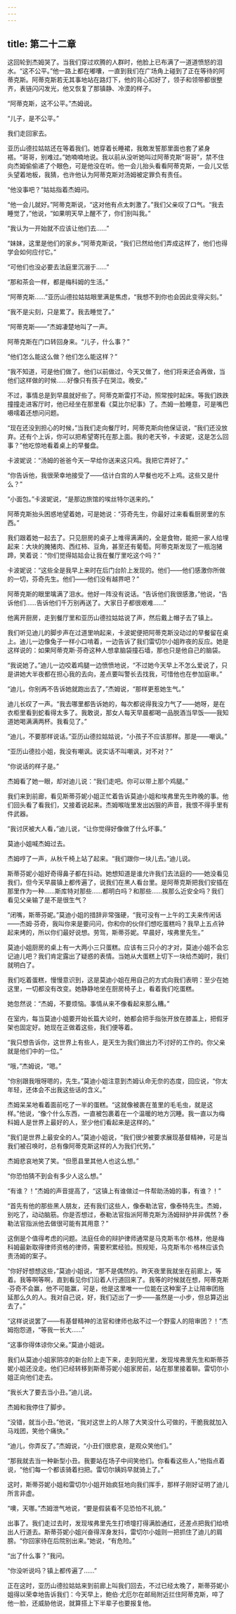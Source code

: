 ```yaml
---
---
---
```

title: 第二十二章
---




这回轮到杰姆哭了。当我们穿过欢腾的人群时，他脸上已布满了一道道愤怒的泪水。“这不公平。”他一路上都在嘟囔，一直到我们在广场角上碰到了正在等待的阿蒂克斯。阿蒂克斯若无其事地站在路灯下，他的背心扣好了，领子和领带都很整齐，表链闪闪发光，他又恢复了那镇静、冷漠的样子。

“阿蒂克斯，这不公平。”杰姆说。

“儿子，是不公平。”

我们走回家去。

亚历山德拉姑姑还在等着我们。她穿着长睡裙，我敢发誓那里面也套了紧身褡。“哥哥，别难过。”她喃喃地说。我以前从没听她叫过阿蒂克斯“哥哥”，禁不住向杰姆偷偷递了个眼色，可是他没在听。他一会儿抬头看看阿蒂克斯，一会儿又低头望着地板，我猜，也许他认为阿蒂克斯对汤姆被定罪负有责任。

“他没事吧？”姑姑指着杰姆问。

“他一会儿就好。”阿蒂克斯说，“这对他有点太刺激了。”我们父亲叹了口气。“我去睡觉了，”他说，“如果明天早上醒不了，你们别叫我。”

“我认为一开始就不应该让他们去……”

“妹妹，这里是他们的家乡。”阿蒂克斯说，“我们已然给他们弄成这样了，他们也得学会如何应付它。”

“可他们也没必要去法庭里沉溺于……”

“那和茶会一样，都是梅科姆的生活。”

“阿蒂克斯……”亚历山德拉姑姑眼里满是焦虑，“我想不到你也会因此变得尖刻。”

“我不是尖刻，只是累了。我去睡觉了。”

“阿蒂克斯——”杰姆凄楚地叫了一声。

阿蒂克斯在门口转回身来。“儿子，什么事？”

“他们怎么能这么做？他们怎么能这样？”

“我不知道，可是他们做了。他们以前做过，今天又做了，他们将来还会再做，当他们这样做的时候……好像只有孩子在哭泣。晚安。”

不过，事情总是到早晨就好些了。阿蒂克斯雷打不动，照常按时起床。等我们跌跌撞撞走进客厅时，他已经坐在那里看《莫比尔纪事》了。杰姆一脸睡意，可是嘴巴嗫嚅着还想问问题。

“现在还没到担心的时候，”当我们走向餐厅时，阿蒂克斯向他保证说，“我们还没放弃。还有个上诉，你可以把希望寄托在那上面。我的老天爷，卡波妮，这是怎么回事？”他吃惊地看着桌上的早餐盘。

卡波妮说：“汤姆的爸爸今天一早给你送来这只鸡。我把它弄好了。”

“你告诉他，我很荣幸地接受了——估计白宫的人早餐也吃不上鸡。这些又是什么？”

“小面包。”卡波妮说，“是那边旅馆的埃丝特尔送来的。”

阿蒂克斯抬头困惑地望着她，可是她说：“芬奇先生，你最好过来看看厨房里的东西。”

我们跟着她一起去了。只见厨房的桌子上堆得满满的，全是食物，能把一家人给埋起来：大块的腌猪肉、西红柿、豆角，甚至还有葡萄。阿蒂克斯发现了一瓶泡猪蹄，笑着说：“你们觉得姑姑会让我在餐厅里吃这个吗？”

卡波妮说：“这些全是我早上来时在后门台阶上发现的。他们——他们感激你所做的一切，芬奇先生。他们——他们没有越界吧？”

阿蒂克斯的眼里噙满了泪水。他好一阵没有说话。“告诉他们我很感激，”他说，“告诉他们……告诉他们千万别再送了。大家日子都很艰难……”

他离开厨房，走到餐厅里和亚历山德拉姑姑说了声，然后戴上帽子去了镇上。

我们听见迪儿的脚步声在过道里响起来，卡波妮便把阿蒂克斯没动过的早餐留在桌上。迪儿一边像兔子一样小口啃着，一边告诉了我们雷切尔小姐昨夜的反应。她是这样说的：如果阿蒂克斯·芬奇这种人想拿脑袋撞石墙，那也只是他自己的脑袋。

“我说她了。”迪儿一边咬着鸡腿一边愤愤地说，“不过她今天早上不怎么爱说了，只是讲她大半夜都在担心我的去向，差点要叫警长去找我，可惜他也在参加庭审。”

“迪儿，你别再不告诉她就跑出去了，”杰姆说，“那样更惹她生气。”

迪儿长叹了一声。“我去哪里都告诉她的，每次都说得我没力气了——她呀，是在衣柜里看到蛇看得太多了。我敢说，那女人每天早晨都喝一品脱酒当早饭——我知道她喝满满两杯。我看见了。”

“迪儿，不要那样说话。”亚历山德拉姑姑说，“小孩子不应该那样。那是——嘲讽。”

“亚历山德拉小姐，我没有嘲讽。说实话不叫嘲讽，对不对？”

“你说话的样子是。”

杰姆看了她一眼，却对迪儿说：“我们走吧。你可以带上那个鸡腿。”

我们来到前廊，看见斯蒂芬妮小姐正忙着告诉莫迪小姐和埃弗里先生昨晚的事。他们回头看了看我们，又接着说起来。杰姆喉咙里发出凶狠的声音，我恨不得手里有件武器。

“我讨厌被大人看，”迪儿说，“让你觉得好像做了什么坏事。”

莫迪小姐喊杰姆过去。

杰姆哼了一声，从秋千椅上站了起来。“我们跟你一块儿去。”迪儿说。

斯蒂芬妮小姐好奇得鼻子都在抖动。她想知道是谁允许我们去法庭的——她没看见我们，但今天早晨镇上都传遍了，说我们在黑人看台里。是阿蒂克斯把我们安插在那里作为一种……斯库特对那些……都明白吗？和那些……挨那么近安全吗？我们看见父亲输了是不是很生气？

“闭嘴，斯蒂芬妮。”莫迪小姐的措辞非常强硬，“我可没有一上午的工夫来传闲话——杰姆·芬奇，我叫你来是要问问，你和你的伙伴们想吃蛋糕吗？我早上五点钟起来烤的，所以你们最好说想。劳驾，斯蒂芬妮。早晨好，埃弗里先生。”

莫迪小姐厨房的桌上有一大两小三只蛋糕。应该有三只小的才对，莫迪小姐不会忘记迪儿吧？我们肯定露出了疑惑的表情。当她从大蛋糕上切下一块给杰姆时，我们就明白了。

我们吃着蛋糕，慢慢意识到，这是莫迪小姐在用自己的方式向我们表明：至少在她这里，一切都没有改变。她静静地坐在厨房椅子上，看着我们吃蛋糕。

她忽然说：“杰姆，不要烦恼。事情从来不像看起来那么糟。”

在室内，每当莫迪小姐要开始长篇大论时，她都会把手指张开放在膝盖上，把假牙架也固定好。她现在正做着这些，我们便等着。

“我只想告诉你，这世界上有些人，是天生为我们做出力不讨好的工作的。你父亲就是他们中的一位。”

“哦，”杰姆说，“嗯。”

“你别跟我哦呀嗯的，先生。”莫迪小姐注意到杰姆认命无奈的态度，回应说，“你太年轻，还体会不出我这些话的含义。”

杰姆呆呆地看着面前吃了一半的蛋糕。“这就像被裹在茧里的毛毛虫，就是这样。”他说，“像个什么东西，一直被包裹着在一个温暖的地方沉睡。我一直以为梅科姆人是世界上最好的人，至少他们看起来是这样的。”

“我们是世界上最安全的人。”莫迪小姐说，“我们很少被要求展现基督精神，可是当我们被召唤时，总有像阿蒂克斯这样的人为我们代劳。”

杰姆悲哀地笑了笑。“但愿县里其他人也这么想。”

“你恐怕猜不到会有多少人这么想。”

“有谁？！”杰姆的声音提高了，“这镇上有谁做过一件帮助汤姆的事，有谁？！”

“首先有他的那些黑人朋友，还有我们这些人，像泰勒法官，像泰特先生。杰姆，别吃了，动动脑筋。你是否想过，泰勒法官指派阿蒂克斯为汤姆辩护并非偶然？泰勒法官指派他去做很可能有其用意？”

这倒是个值得考虑的问题。法庭任命的辩护律师通常是马克斯韦尔·格林，他是梅科姆最新取得律师资格的律师，需要积累经验。照规矩，马克斯韦尔·格林应该负责汤姆的案子。

“你好好想想这些，”莫迪小姐说，“那不是偶然的。昨天夜里我就坐在前廊上，等着。我等啊等啊，直到看见你们沿着人行道回来了。我等的时候就在想，阿蒂克斯·芬奇不会赢，他不可能赢，可是，他是这里唯一一位能在这种案子上让陪审团拖延那么久的人。我对自己说，好，我们迈出了一步——虽然是一小步，但总算迈出去了。”

“这样说说罢了——有基督精神的法官和律师也敌不过一个野蛮人的陪审团？！”杰姆抱怨道，“等我一长大……”

“这事你得体谅你父亲。”莫迪小姐说。

我们从莫迪小姐家阴凉的新台阶上走下来，走到阳光里，发现埃弗里先生和斯蒂芬妮小姐还没走。他们已经转移到斯蒂芬妮小姐家房前，站在那里接着聊。雷切尔小姐正向他们走去。

“我长大了要去当小丑。”迪儿说。

杰姆和我停住了脚步。

“没错，就当小丑。”他说，“我对这世上的人除了大笑没什么可做的，干脆我就加入马戏团，笑他个痛快。”

“迪儿，你弄反了。”杰姆说，“小丑们很悲哀，是观众笑他们。”

“那我就去当一种新型小丑。我要站在场子中间笑他们。你看看这些人，”他指点着说，“他们每一个都该骑着扫把。雷切尔姨妈早就骑上了。”

这时，斯蒂芬妮小姐和雷切尔小姐开始疯狂地向我们挥手，那样子刚好证明了迪儿所言非虚。

“噢，天哪。”杰姆泄气地说，“要是假装看不见恐怕不礼貌。”

出事了。我们走过去时，发现埃弗里先生打喷嚏打得满脸通红，还差点把我们给喷出人行道去。斯蒂芬妮小姐兴奋得浑身发抖，雷切尔小姐则一把抓住了迪儿的肩膀。“你回家待在后院别出来。”她说，“有危险。”

“出了什么事？”我问。

“你没听说吗？镇上都传遍了……”

正在这时，亚历山德拉姑姑来到前廊上叫我们回去，不过已经太晚了，斯蒂芬妮小姐得以荣幸地告诉我们：今天早上，鲍伯·尤厄尔在邮局附近拦住阿蒂克斯，啐了他一脸，还威胁他说，就算搭上下半辈子也要报复他。